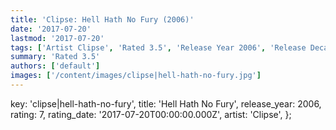 ```yaml
---
title: 'Clipse: Hell Hath No Fury (2006)'
date: '2017-07-20'
lastmod: '2017-07-20'
tags: ['Artist Clipse', 'Rated 3.5', 'Release Year 2006', 'Release Decade 2000']
summary: 'Rated 3.5'
authors: ['default']
images: ['/content/images/clipse|hell-hath-no-fury.jpg']
---
```


  key: 'clipse|hell-hath-no-fury',
  title: 'Hell Hath No Fury',
  release_year: 2006,
  rating: 7,
  rating_date: '2017-07-20T00:00:00.000Z',
  artist: 'Clipse',
};

<MusicRating data={data} />
